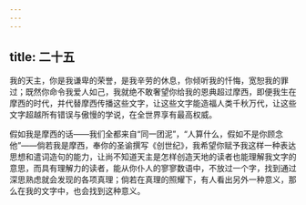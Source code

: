 ```yaml
---
---
---
```

title: 二十五
---

我的天主，你是我谦卑的荣誉，是我辛劳的休息，你倾听我的忏悔，宽恕我的罪过；既然你命令我爱人如己，我就绝不敢奢望你给我的恩典超过摩西，即便我生在摩西的时代，并代替摩西传播这些文字，让这些文字能造福人类千秋万代，让这些文字超越所有错误与傲慢的学说，在全世界享有最高权威。

假如我是摩西的话——我们全都来自“同一团泥”，“人算什么，假如不是你顾念他”——倘若我是摩西，奉你的圣谕撰写《创世纪》，我希望你赋予我这样一种表达思想和遣词造句的能力，让尚不知道天主是怎样创造天地的读者也能理解我文字的意思，而具有理解力的读者，能从你仆人的寥寥数语中，不放过一个字，找到通过深思熟虑就会发现的各项真理；倘若在真理的照耀下，有人看出另外一种意义，那么在我的文字中，也会找到这种意义。